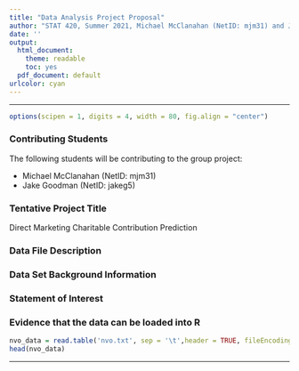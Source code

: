 ```yaml
---
title: "Data Analysis Project Proposal"
author: "STAT 420, Summer 2021, Michael McClanahan (NetID: mjm31) and Jake Goodman (NetID: jakeg5)"
date: ''
output:
  html_document: 
    theme: readable
    toc: yes
  pdf_document: default
urlcolor: cyan
---
```


***

```r
options(scipen = 1, digits = 4, width = 80, fig.align = "center")
```

### Contributing Students

The following students will be contributing to the group project:

- Michael McClanahan (NetID: mjm31)
- Jake Goodman (NetID: jakeg5)


### Tentative Project Title

Direct Marketing Charitable Contribution Prediction

### Data File Description

### Data Set Background Information

### Statement of Interest

### Evidence that the data can be loaded into R

```r
nvo_data = read.table('nvo.txt', sep = '\t',header = TRUE, fileEncoding = "UTF-8")
head(nvo_data)
```

***
      